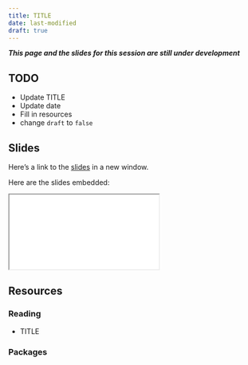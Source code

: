 ```yaml
---
title: TITLE
date: last-modified
draft: true
---
```


***This page and the slides for this session are still under development***

## TODO

- Update TITLE
- Update date
- Fill in resources
- change `draft` to `false`

## Slides

Here's a link to the [slides](/slides/05-efficient-programming/index.qmd){target="_blank"} in a new window. 

Here are the slides embedded:

<iframe class="slide-deck ar3x2" src="/slides/05-efficient-programming/index.html" title="05-efficient-programming slides">
</iframe>

## Resources

### Reading

- TITLE

  <LINK>


### Packages
